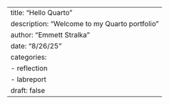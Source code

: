 ---
title: "Hello Quarto"
description: "Welcome to my Quarto portfolio"
author: "Emmett Stralka"
date: "8/26/25"
categories:
  - reflection
  - labreport
draft: false
---